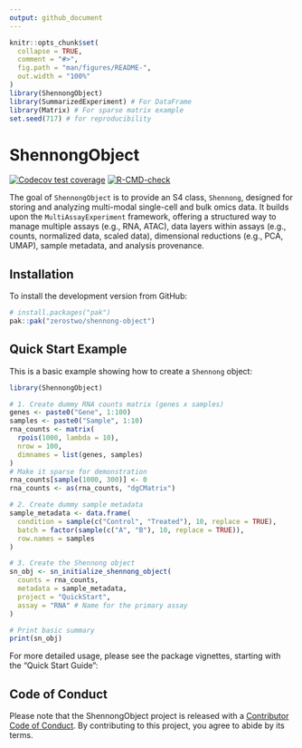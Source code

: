 ```yaml
---
output: github_document
---
```


<!-- README.md is generated from README.Rmd. Please edit that file -->

```r
knitr::opts_chunk$set(
  collapse = TRUE,
  comment = "#>",
  fig.path = "man/figures/README-",
  out.width = "100%"
)
library(ShennongObject)
library(SummarizedExperiment) # For DataFrame
library(Matrix) # For sparse matrix example
set.seed(717) # for reproducibility
```

# ShennongObject

<!-- badges: start -->
[![Codecov test coverage](https://codecov.io/gh/zerostwo/shennong-object/graph/badge.svg)](https://app.codecov.io/gh/zerostwo/shennong-object)
[![R-CMD-check](https://github.com/zerostwo/shennong-object/actions/workflows/R-CMD-check.yaml/badge.svg)](https://github.com/zerostwo/shennong-object/actions/workflows/R-CMD-check.yaml)
<!-- badges: end -->

The goal of `ShennongObject` is to provide an S4 class, `Shennong`, designed for storing and analyzing multi-modal single-cell and bulk omics data. It builds upon the `MultiAssayExperiment` framework, offering a structured way to manage multiple assays (e.g., RNA, ATAC), data layers within assays (e.g., counts, normalized data, scaled data), dimensional reductions (e.g., PCA, UMAP), sample metadata, and analysis provenance.

## Installation

To install the development version from GitHub:

```r
# install.packages("pak")
pak::pak("zerostwo/shennong-object")
```

## Quick Start Example

This is a basic example showing how to create a `Shennong` object:

```r
library(ShennongObject)

# 1. Create dummy RNA counts matrix (genes x samples)
genes <- paste0("Gene", 1:100)
samples <- paste0("Sample", 1:10)
rna_counts <- matrix(
  rpois(1000, lambda = 10),
  nrow = 100,
  dimnames = list(genes, samples)
)
# Make it sparse for demonstration
rna_counts[sample(1000, 300)] <- 0
rna_counts <- as(rna_counts, "dgCMatrix")

# 2. Create dummy sample metadata
sample_metadata <- data.frame(
  condition = sample(c("Control", "Treated"), 10, replace = TRUE),
  batch = factor(sample(c("A", "B"), 10, replace = TRUE)),
  row.names = samples
)

# 3. Create the Shennong object
sn_obj <- sn_initialize_shennong_object(
  counts = rna_counts,
  metadata = sample_metadata,
  project = "QuickStart",
  assay = "RNA" # Name for the primary assay
)

# Print basic summary
print(sn_obj)
```

For more detailed usage, please see the package vignettes, starting with the "Quick Start Guide":

## Code of Conduct
  
  Please note that the ShennongObject project is released with a [Contributor Code of Conduct](https://contributor-covenant.org/version/2/1/CODE_OF_CONDUCT.html). By contributing to this project, you agree to abide by its terms.

